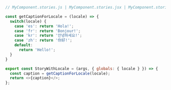 ```js
// MyComponent.stories.js | MyComponent.stories.jsx | MyComponent.stories.ts | MyComponent.stories.tsx

const getCaptionForLocale = (locale) => {
  switch(locale) {
    case 'es': return 'Hola!';
    case 'fr': return 'Bonjour!';
    case 'kr': return '안녕하세요!';
    case 'zh': return '你好!';
    default:
      return 'Hello!';
  }
}

export const StoryWithLocale = (args, { globals: { locale } }) => {
  const caption = getCaptionForLocale(locale);
  return <>{caption}</>;
};
```